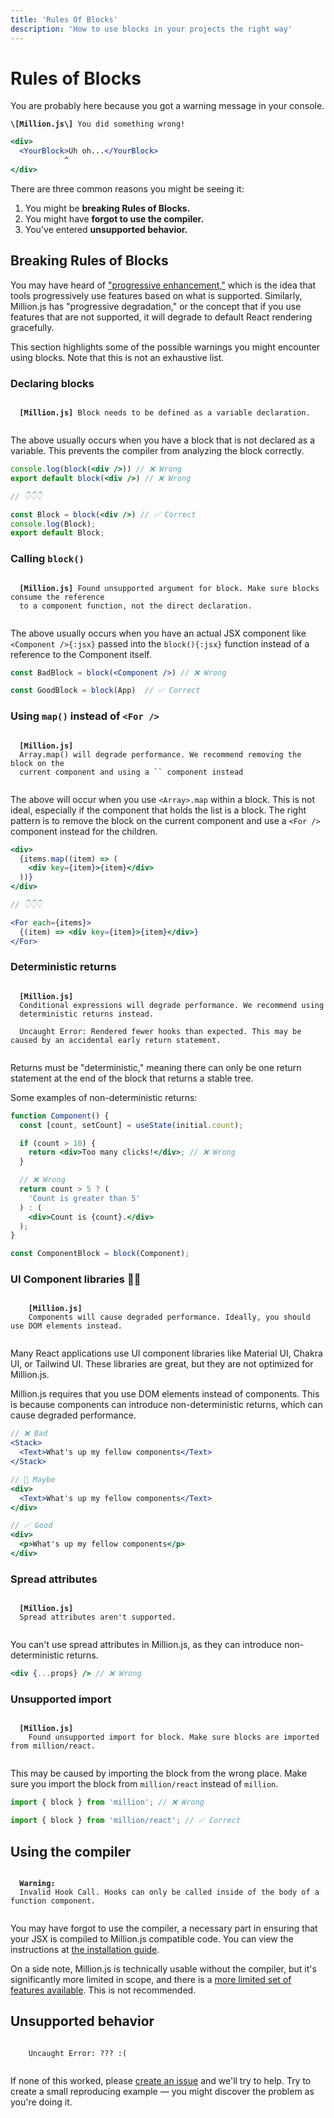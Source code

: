 ```yaml
---
title: 'Rules Of Blocks'
description: 'How to use blocks in your projects the right way'
---
```



# Rules of Blocks

You are probably here because you got a warning message in your console.

<Callout type="warning">
  <code><strong>\[Million.js\]</strong> You did something wrong!</code>

  ```jsx showLineNumbers filename="App.jsx" {2}
  <div>
    <YourBlock>Uh oh...</YourBlock>
              ^
  </div>
  ```
</Callout>

There are three common reasons you might be seeing it:

1. You might be **breaking Rules of Blocks.**
2. You might have **forgot to use the compiler.**
3. You've entered **unsupported behavior.**

## Breaking Rules of Blocks

You may have heard of ["progressive enhancement,"](https://developer.mozilla.org/en-US/docs/Glossary/Progressive_Enhancement) which is the idea that tools progressively use features based on what is supported. Similarly, Million.js has "progressive degradation," or the concept that if you use features that are not supported, it will degrade to default React rendering gracefully.

This section highlights some of the possible warnings you might encounter using blocks. Note that this is not an exhaustive list.

### Declaring blocks

<Callout type="warning">
  <code>
  <strong>[Million.js]</strong> Block needs to be defined as a variable declaration.
  </code>
</Callout>

The above usually occurs when you have a block that is not declared as a variable. This prevents the compiler from analyzing the block correctly.

```jsx
console.log(block(<div />)) // ❌ Wrong
export default block(<div />) // ❌ Wrong

// 👇👇👇

const Block = block(<div />) // ✅ Correct
console.log(Block);
export default Block;
```

### Calling `block()`

<Callout type="warning">
  <code>
  <strong>[Million.js]</strong> Found unsupported argument for block. Make sure blocks consume the reference
  to a component function, not the direct declaration.
  </code>
</Callout>

The above usually occurs when you have an actual JSX component like `<Component />{:jsx}` passed into the `block(){:jsx}` function instead of a reference to the Component itself.

```jsx
const BadBlock = block(<Component />) // ❌ Wrong

const GoodBlock = block(App)  // ✅ Correct
```

### Using `map()` instead of `<For />`

<Callout type="warning">
  <code>
  <strong>[Million.js]</strong>
  Array.map() will degrade performance. We recommend removing the block on the
  current component and using a `<For />` component instead
  </code>
</Callout>

The above will occur when you use `<Array>.map` within a block. This is not ideal, especially if the component that holds the list is a block. The right pattern is to remove the block on the current component and use a `<For />` component instead for the children.

```jsx
<div>
  {items.map((item) => (
    <div key={item}>{item}</div>
  ))}
</div>

// 👇👇👇

<For each={items}>
  {(item) => <div key={item}>{item}</div>}
</For>
```

### Deterministic returns

<div className="flex gap-3">
<Callout type="warning">
  <code>
  <strong>[Million.js]</strong>
  Conditional expressions will degrade performance. We recommend using
  deterministic returns instead.
  </code>
</Callout>

<Callout type="error">
  <code>
  Uncaught Error: Rendered fewer hooks than expected. This may be caused by an accidental early return statement.
  </code>
</Callout>
</div>



Returns must be "deterministic," meaning there can only be one return statement at the end of the block that returns a stable tree.

Some examples of non-deterministic returns:

```jsx
function Component() {
  const [count, setCount] = useState(initial.count);

  if (count > 10) {
    return <div>Too many clicks!</div>; // ❌ Wrong
  }

  // ❌ Wrong
  return count > 5 ? (
    'Count is greater than 5'
  ) : (
    <div>Count is {count}.</div>
  );
}

const ComponentBlock = block(Component);
```

### UI Component libraries 🙅‍♀️

<Callout type="warning">
  <code>
    <strong>[Million.js]</strong>
    Components will cause degraded performance. Ideally, you should use DOM elements instead.
  </code>
</Callout>

Many React applications use UI component libraries like Material UI, Chakra UI, or Tailwind UI. These libraries are great, but they are not optimized for Million.js.

Million.js requires that you use DOM elements instead of components. This is because components can introduce non-deterministic returns, which can cause degraded performance.

```jsx
// ❌ Bad
<Stack>
  <Text>What's up my fellow components</Text>
</Stack>

// 🤨 Maybe
<div>
  <Text>What's up my fellow components</Text>
</div>

// ✅ Good
<div>
  <p>What's up my fellow components</p>
</div>
```

### Spread attributes

<Callout type="warning">
  <code>
  <strong>[Million.js]</strong>
  Spread attributes aren't supported.
  </code>
</Callout>

You can't use spread attributes in Million.js, as they can introduce non-deterministic returns.

```jsx
<div {...props} /> // ❌ Wrong
```

### Unsupported import

<Callout type="error">
  <code>
  <strong>[Million.js]</strong>
    Found unsupported import for block. Make sure blocks are imported from million/react.
  </code>
</Callout>

This may be caused by importing the block from the wrong place. Make sure you import the block from `million/react` instead of `million`.

```jsx
import { block } from 'million'; // ❌ Wrong

import { block } from 'million/react'; // ✅ Correct
```

## Using the compiler

<Callout type="error">
  <code>
  <strong>Warning: </strong>
  Invalid Hook Call. Hooks can only be called inside of the body of a function component.
  </code>
</Callout>

You may have forgot to use the compiler, a necessary part in ensuring that your JSX is compiled to Million.js compatible code. You can view the instructions at [the installation guide](/docs/install).

On a side note, Million.js is technically usable without the compiler, but it's significantly more limited in scope, and there is a [more limited set of features available](/docs/block#rules-of-usage). This is not recommended.

## Unsupported behavior

<Callout type="error">
  <code>
    Uncaught Error: ??? :(
  </code>
</Callout>

If none of this worked, please [create an issue](https://github.com/aidenybai/million/issues/new?assignees=aidenybai&labels=bug&projects=&template=bug_report.md&title=bug%3A+) and we'll try to help. Try to create a small reproducing example — you might discover the problem as you're doing it.